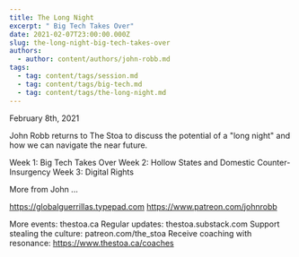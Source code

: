 ```yaml
---
title: The Long Night
excerpt: " Big Tech Takes Over"
date: 2021-02-07T23:00:00.000Z
slug: the-long-night-big-tech-takes-over
authors:
  - author: content/authors/john-robb.md
tags:
  - tag: content/tags/session.md
  - tag: content/tags/big-tech.md
  - tag: content/tags/the-long-night.md
---
```


February 8th, 2021

John Robb returns to The Stoa to discuss the potential of a "long night" and how we can navigate the near future. 

Week 1: Big Tech Takes Over
Week 2: Hollow States and Domestic Counter-Insurgency
Week 3: Digital Rights

More from John ...

https://globalguerrillas.typepad.com
https://www.patreon.com/johnrobb

More events: thestoa.ca
Regular updates: thestoa.substack.com
Support stealing the culture: patreon.com/the_stoa
Receive coaching with resonance: https://www.thestoa.ca/coaches
